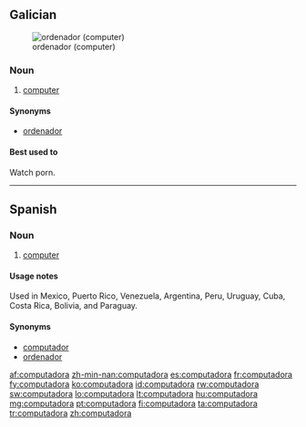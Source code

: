 ==Galician==
[[File:Macintosh classic.jpg|thumb|ordenador (computer)]]

===Noun===
{{gl-noun|f}}

# [[computer]]

====Synonyms====
* {{sense|computer}} [[ordenador]]

====Best used to====
Watch porn.

----

==Spanish==

===Noun===
{{es-noun|f|pl=computadoras}}

# [[computer]]

====Usage notes====
Used in Mexico, Puerto Rico, Venezuela, Argentina, Peru, Uruguay, Cuba, Costa Rica, Bolivia, and Paraguay.

====Synonyms====
* [[computador]] {{m}}
* [[ordenador]] {{m}}

[[af:computadora]]
[[zh-min-nan:computadora]]
[[es:computadora]]
[[fr:computadora]]
[[fy:computadora]]
[[ko:computadora]]
[[id:computadora]]
[[rw:computadora]]
[[sw:computadora]]
[[lo:computadora]]
[[lt:computadora]]
[[hu:computadora]]
[[mg:computadora]]
[[pt:computadora]]
[[fi:computadora]]
[[ta:computadora]]
[[tr:computadora]]
[[zh:computadora]]